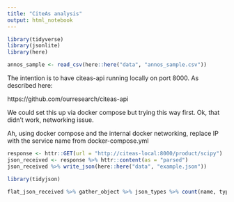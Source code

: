 ```yaml
---
title: "CiteAs analysis"
output: html_notebook
---
```


```r
library(tidyverse)
library(jsonlite)
library(here)
```


```r
annos_sample <- read_csv(here::here("data", "annos_sample.csv"))
```

The intention is to have citeas-api running locally on port 8000.  As described here:

https://github.com/ourresearch/citeas-api

We could set this up via docker compose but trying this way first.  Ok, that didn't work, networking issue.

Ah, using docker compose and the internal docker networking, replace IP with the service name from docker-compose.yml

```r
response <- httr::GET(url = "http://citeas-local:8000/product/scipy")
json_received <- response %>% httr::content(as = "parsed")
json_received %>% write_json(here::here("data", "example.json"))
```

```r
library(tidyjson)

flat_json_received %>% gather_object %>% json_types %>% count(name, type)


  
```

